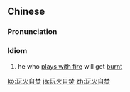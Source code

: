 ==Chinese==
{{zh-forms|type=22}}

===Pronunciation===
{{zh-pron
|m=wánhuǒzìfén,er=1
|c=waan4-2 fo2 zi6 fan4
|cat=id
}}

===Idiom===
{{zh-idiom}}

# he who [[play with fire|plays with fire]] will get [[burnt]]

[[ko:玩火自焚]]
[[ja:玩火自焚]]
[[zh:玩火自焚]]